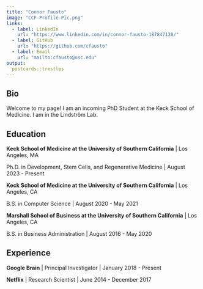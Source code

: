 ```yaml
---
title: "Connor Fausto"
image: "CCF-Profile-Pic.png"
links:
  - label: LinkedIn
    url: "https://www.linkedin.com/in/connor-fausto-187847128/"
  - label: GitHub
    url: "https://github.com/cfausto"
  - label: Email
    url: "mailto:cfausto@usc.edu"
output:
  postcards::trestles
---
```

 
## Bio

Welcome to my page! I am an incoming PhD Student at the Keck School of Medicine. I am in the Lindström Lab.

## Education

**Keck School of Medicine at the University of Southern California** | Los Angeles, MA

Ph.D. in Development, Stem Cells, and Regenerative Medicine | August 2023 - Present

**Keck School of Medicine at the University of Southern California** | Los Angeles, CA

B.S. in Computer Science | August 2020 - May 2021

**Marshall School of Business at the University of Southern California** | Los Angeles, CA

B.S. in Business Administration | August 2016 - May 2020

## Experience

**Google Brain** | Principal Investigator | January 2018 - Present

**Netflix** | Research Scientist | June 2014 - December 2017
